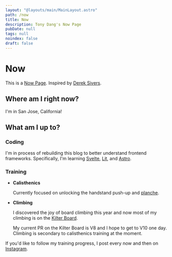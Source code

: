 ```yaml
---
layout: "@layouts/main/MainLayout.astro"
path: /now
title: Now
description: Tony Dang's Now Page
pubDate: null
tags: null
noindex: false
draft: false
---
```



# Now

This is a [Now Page](https://nownownow.com/about).
Inspired by [Derek Sivers](https://sive.rs).

<LastUpdated />

## Where am I right now?

I'm in San Jose, California!

<DistanceApart
  longitude="-121.94797434479396"
  latitude="37.366885164357875"
  client:idle
/>

## What am I up to?

### Coding

I'm in process of rebuilding this blog to better understand frontend frameworks.
Specifically, I'm learning [Svelte](https://svelte.dev/),
[Lit](https://lit.dev/), and [Astro](https://astro.build/).

### Training

- **Calisthenics**

  Currently focused on unlocking the handstand push-up and
  [planche](<https://en.wikipedia.org/wiki/Planche_(exercise)>).

- **Climbing**

  I discovered the joy of board climbing this year and now most
  of my climbing is on the [Kilter
  Board](https://settercloset.com/pages/the-kilter-board).

  My current PR on the Kilter Board is V8 and I hope to get to V10 one day.
  Climbing is secondary to calisthenics training at the moment.

If you'd like to follow my training progress, I post every now and then on
[Instagram](https://www.instagram.com/tonydang.blog/).
